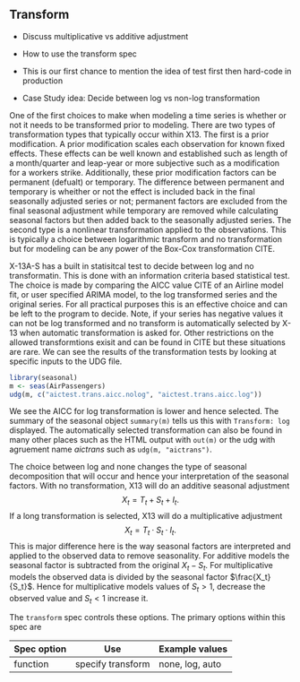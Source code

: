 ## Transform

- Discuss multiplicative vs additive adjustment

- How to use the transform spec

- This is our first chance to mention the idea of test first then hard-code in production

- Case Study idea: Decide between log vs non-log transformation

One of the first choices to make when modeling a time series is whether or not it needs to be transformed prior to modeling. 
There are two types of transformation types that typically occur within X13. 
The first is a prior modification.
A prior modification scales each observation for known fixed effects. 
These effects can be well known and established such as length of a month/quarter and leap-year or more subjective such as a modification for a workers strike.
Additionally, these prior modification factors can be permanent (defualt) or temporary.
The difference between permanent and temporary is wheither or not the effect is included back in the final seasonally adjusted series or not; permanent factors are excluded from the final seasonal adjustment while temporary are removed while calculating seasonal factors but then added back to the seasonally adjusted series. 
The second type is a nonlinear transformation applied to the observations.
This is typically a choice between logarithmic transform and no transformation but for modeling can be any power of the Box-Cox transformation CITE. 

X-13A-S has a built in statisitcal test to decide between log and no transformatin.
This is done with an information criteria based statistical test. 
The choice is made by comparing the AICC value CITE of an Airline model fit, or user specified ARIMA model, to the log transformed series and the original series. 
For all practical purposes this is an effective choice and can be left to the program to decide. 
Note, if your series has negative values it can not be log transformed and no transform is automatically selected by X-13 when automatic transformation is asked for.
Other restrictions on the allowed transformtions exisit and can be found in CITE but these situations are rare.
We can see the results of the transformation tests by looking at specific inputs to the UDG file.

```r
library(seasonal)
m <- seas(AirPassengers)
udg(m, c("aictest.trans.aicc.nolog", "aictest.trans.aicc.log"))
```

We see the AICC for log transformation is lower and hence selected. 
The summary of the seasonal object `summary(m)` tells us this with `Transform: log` displayed. The automatically selected transformation can also be found in many other places such as the HTML output with `out(m)` or the udg with agruement name *aictrans* such as `udg(m, "aictrans")`. 

The choice between log and none changes the type of seasonal decomposition that will occur and hence your interpretation of the seasonal factors. 
With no transformation, X13 will do an additive seasonal adjustment
$$X_t = T_t + S_t + I_t.$$
If a long transformation is selected, X13 will do a multiplicative adjustment
$$X_t = T_t \cdot S_t \cdot I_t.$$
This is major difference here is the way seasonal factors are interpreted and applied to the observed data to remove seasonality. 
For additive models the seasonal factor is subtracted from the original $X_t - S_t$. 
For multiplicative models the observed data is divided by the seasonal factor $\frac{X_t}{S_t}$. 
Hence for multiplicative models values of $S_t>1$, decrease the observed value and $S_t < 1$ increase it.


The `transform` spec controls these options. 
The primary options within this spec are 

Spec option | Use | Example values
------------|------------|-------------
function    | specify transform | none, log, auto




